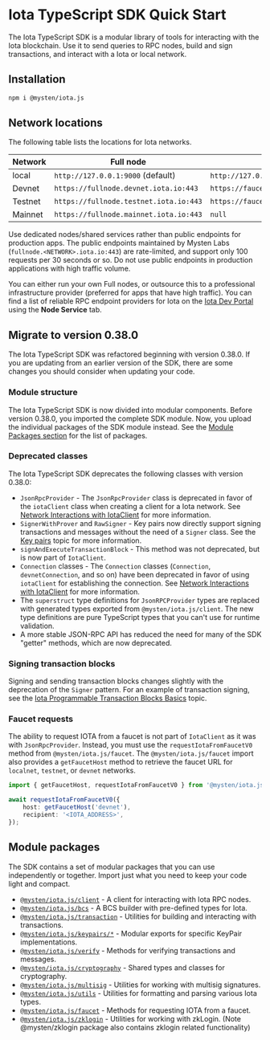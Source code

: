 
# Iota TypeScript SDK Quick Start

The Iota TypeScript SDK is a modular library of tools for interacting with the Iota blockchain. Use it
to send queries to RPC nodes, build and sign transactions, and interact with a Iota or local network.

## Installation

```sh npm2yarn
npm i @mysten/iota.js
```

## Network locations

The following table lists the locations for Iota networks.

| Network | Full node                             | faucet                                |
| ------- | ------------------------------------- | ------------------------------------- |
| local   | `http://127.0.0.1:9000` (default)     | `http://127.0.0.1:9123/gas` (default) |
| Devnet  | `https://fullnode.devnet.iota.io:443`  | `https://faucet.devnet.iota.io/gas`    |
| Testnet | `https://fullnode.testnet.iota.io:443` | `https://faucet.testnet.iota.io/gas`   |
| Mainnet | `https://fullnode.mainnet.iota.io:443` | `null`                                |

<Callout type="warning">

Use dedicated nodes/shared services rather than public endpoints for production apps. The public
endpoints maintained by Mysten Labs (`fullnode.<NETWORK>.iota.io:443`) are rate-limited, and support
only 100 requests per 30 seconds or so. Do not use public endpoints in production applications with
high traffic volume.

You can either run your own Full nodes, or outsource this to a professional infrastructure provider
(preferred for apps that have high traffic). You can find a list of reliable RPC endpoint providers
for Iota on the [Iota Dev Portal](https://iota.io/developers#dev-tools) using the **Node Service** tab.

</Callout>

## Migrate to version 0.38.0

The Iota TypeScript SDK was refactored beginning with version 0.38.0. If you are updating from an
earlier version of the SDK, there are some changes you should consider when updating your code.

### Module structure

The Iota TypeScript SDK is now divided into modular components. Before version 0.38.0, you imported
the complete SDK module. Now, you upload the individual packages of the SDK module instead. See the
[Module Packages section](#module-packages) for the list of packages.

### Deprecated classes

The Iota TypeScript SDK deprecates the following classes with version 0.38.0:

- `JsonRpcProvider` - The `JsonRpcProvider` class is deprecated in favor of the `iotaClient` class
  when creating a client for a Iota network. See
  [Network Interactions with IotaClient](typescript/iota-client) for more information.
- `SignerWithProver` and `RawSigner` - Key pairs now directly support signing transactions and
  messages without the need of a `Signer` class. See the
  [Key pairs](typescript/cryptography/keypairs) topic for more information.
- `signAndExecuteTransactionBlock` - This method was not deprecated, but is now part of `IotaClient`.
- `Connection` classes - The `Connection` classes (`Connection`, `devnetConnection`, and so on) have
  been deprecated in favor of using `iotaClient` for establishing the connection. See
  [Network Interactions with IotaClient](typescript/iota-client) for more information.
- The `superstruct` type definitions for `JsonRPCProvider` types are replaced with generated types
  exported from `@mysten/iota.js/client`. The new type definitions are pure TypeScript types that you
  can't use for runtime validation.
- A more stable JSON-RPC API has reduced the need for many of the SDK "getter" methods, which are
  now deprecated.

### Signing transaction blocks

Signing and sending transaction blocks changes slightly with the deprecation of the `Signer`
pattern. For an example of transaction signing, see the
[Iota Programmable Transaction Blocks Basics](typescript/transaction-building/basics) topic.

### Faucet requests

The ability to request IOTA from a faucet is not part of `IotaClient` as it was with
`JsonRpcProvider`. Instead, you must use the `requestIotaFromFaucetV0` method from
`@mysten/iota.js/faucet`. The `@mysten/iota.js/faucet` import also provides a `getFaucetHost` method
to retrieve the faucet URL for `localnet`, `testnet`, or `devnet` networks.

```ts
import { getFaucetHost, requestIotaFromFaucetV0 } from '@mysten/iota.js/faucet';

await requestIotaFromFaucetV0({
	host: getFaucetHost('devnet'),
	recipient: '<IOTA_ADDRESS>',
});
```

## Module packages

The SDK contains a set of modular packages that you can use independently or together. Import just
what you need to keep your code light and compact.

- [`@mysten/iota.js/client`](/typescript/iota-client) - A client for interacting with Iota RPC nodes.
- [`@mysten/iota.js/bcs`](/typescript/bcs) - A BCS builder with pre-defined types for Iota.
- [`@mysten/iota.js/transaction`](/typescript/transaction-building/basics) - Utilities for building
  and interacting with transactions.
- [`@mysten/iota.js/keypairs/*`](/typescript/cryptography/keypairs) - Modular exports for specific
  KeyPair implementations.
- [`@mysten/iota.js/verify`](/typescript/cryptography/keypairs#verifying-signatures-without-a-key-pair) -
  Methods for verifying transactions and messages.
- [`@mysten/iota.js/cryptography`](/typescript/cryptography/keypairs) - Shared types and classes for
  cryptography.
- [`@mysten/iota.js/multisig`](/typescript/cryptography/multisig) - Utilities for working with
  multisig signatures.
- [`@mysten/iota.js/utils`](/typescript/utils) - Utilities for formatting and parsing various Iota
  types.
- [`@mysten/iota.js/faucet`](/typescript/faucet) - Methods for requesting IOTA from a faucet.
- [`@mysten/iota.js/zklogin`](/typescript/zklogin) - Utilities for working with zkLogin. (Note
  @mysten/zklogin package also contains zklogin related functionality)
